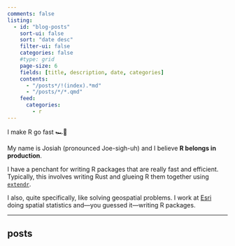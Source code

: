 ```yaml
---
comments: false
listing:
  - id: "blog-posts"
    sort-ui: false
    sort: "date desc"
    filter-ui: false
    categories: false
    #type: grid
    page-size: 6
    fields: [title, description, date, categories]
    contents: 
      - "/posts*/!(index).*md"
      - "/posts/*/*.qmd"
    feed:
      categories:
        - r
---
```



:::{.display-2}
I make R go fast 🏎️💨
:::

My name is Josiah (pronounced Joe-sigh-uh) and I believe **R belongs in production**. 

I have a penchant for writing R packages that are really fast and efficient. Typically, this involves writing Rust and glueing R them together using [`extendr`](https://extendr.github.io/extendr/extendr_api/).

I also, quite specifically, like solving geospatial problems. I work at [Esri](https://esri.com) doing spatial statistics and—you guessed it—writing R packages. 


-----------

## posts

::: {#blog-posts}
:::
